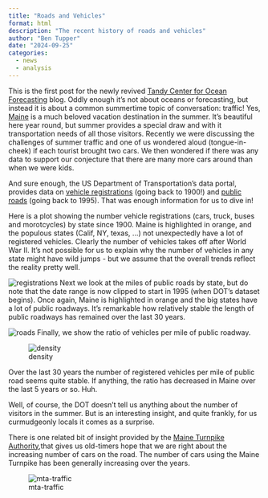 ```yaml
---
title: "Roads and Vehicles"
format: html
description: "The recent history of roads and vehicles"
author: "Ben Tupper"
date: "2024-09-25"
categories:
  - news
  - analysis
---
```


This is the first post for the newly revived [Tandy Center for Ocean Forecasting](https://www.bigelow.org/services/ocean-forecasting/) blog. Oddly enough it's not about oceans or forecasting, but instead it is about a common summertime topic of conversation: traffic!  Yes, [Maine](https://maps.app.goo.gl/7ProFrPYHiMpZuBS7) is a much beloved vacation destination in the summer.  It's beautiful here year round, but summer provides a special draw and with it transportation needs of all those visitors. Recently we were discussing the challenges of summer traffic and one of us wondered aloud (tongue-in-cheek) if each tourist brought two cars. We then wondered if there was any data to support our conjecture that there are many more cars around than when we were kids.

And sure enough, the US Department of Transportation's data portal, provides data on [vehicle registrations](https://datahub.transportation.gov/Roadways-and-Bridges/Motor-Vehicle-Registrations-by-vehicle-type-and-st/hwtm-7xmz/data_preview) (going back to 1900!) and [public roads](https://www.bts.gov/state-transportation-infrastructure) (going back to 1995). That was enough information for us to dive in!

Here is a plot showing the number vehicle registrations (cars, truck, buses and morotcycles) by state since 1900. Maine is highlighted in orange, and the populous states (Calif, NY, texas, ...) not unexpectedly have a lot of registered vehicles.  Clearly the number of vehicles takes off after World War II.  It's not possible for us to explain why the number of vehicles in any state might have wild jumps - but we assume that the overall trends reflect the reality pretty well.

![registrations](regs.png)
Next we look at the miles of public roads by state, but do note that the date range is now clipped to start in 1995 (when DOT's dataset begins).  Once again, Maine is highlighted in orange and the big states have a lot of public roadways. It's remarkable how relatively stable the length of public roadways has remained over the last 30 years.   

![roads](roads.png)
Finally, we show the ratio of vehicles per mile of public roadway. 

![density](density.png)

Over the last 30 years the number of registered vehicles per mile of public road seems quite stable. If anything, the ratio has decreased in Maine over the last 5 years or so.  Huh.  

Well, of course, the DOT doesn't tell us anything about the number of visitors in the summer.  But is an interesting insight, and quite frankly, for us curmudgeonly locals it comes as a surprise. 

There is one related bit of insight provided by the [Maine Turnpike Authority](https://maineturnpike.com/About-MTA/Traffic-Statistics/Traffic-by-Year.aspx?s=2000&e=2024),that gives us old-timers hope that we are right about the increasing number of cars on the road.  The number of cars using the Maine Turnpike has been generally increasing over the years.

![mta-traffic](mta-traffic.png)



